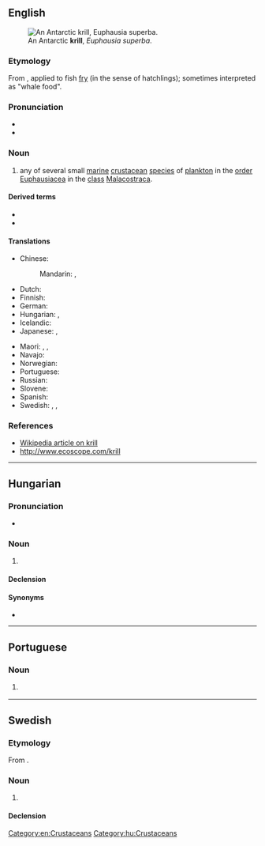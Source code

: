 {{also|Krill}}
==English==
[[File:Antarctic_krill_(Euphausia_superba).jpg|thumb|An Antarctic '''krill''', ''Euphausia superba''.]]

===Etymology===
From {{etyl|nl|en}} {{m|nl|kriel||puny/tiny}}, applied to fish [[fry]] (in the sense of hatchlings); sometimes interpreted as "whale food".

===Pronunciation===
* {{IPA|/kɹɪl/|lang=en}}
* {{rhymes|ɪl|lang=en}}

===Noun===
{{en-noun|krill|krills}}

# any of several small [[marine]] [[crustacean]] [[species]] of [[plankton]] in the [[order]] [[Euphausiacea]] in the [[class]] [[Malacostraca]].

====Derived terms====
* {{vern|Antarctic krill}}
* {{vern|northern krill}}

====Translations====
{{trans-top|small marine crustacean}}
* Chinese:
*: Mandarin: {{t|cmn|磷蝦|sc=Hani}}, {{t|cmn|磷虾|tr=línxiā|sc=Hani}}
* Dutch: {{t|nl|krill}}
* Finnish: {{t+|fi|krilli}}
* German: {{t|de|Krill|m}}
* Hungarian: {{t|hu|krill}}, {{t|hu|világítórák}}
* Icelandic: {{t|is|ljósáta}}
* Japanese: {{t|ja|沖醤蝦|tr=[[オキアミ]], okiami|sc=Jpan}}, {{t|ja|オキアミ|tr=okiami}}
{{trans-mid}}
* Maori: {{t|mi|kōura rangi}}, {{t|mi|kōurariki}}, {{t|mi|uraura}}
* Navajo: {{t|nv|táłtłʼááh chʼoshchilí}}
* Norwegian: {{t|no|krill}}
* Portuguese: {{t|pt|krill|m}}
* Russian: {{t+|ru|криль|m}}
* Slovene: {{t|sl|kril|m}}
* Spanish: {{t|es|kril|m}}
* Swedish: {{t|sv|lysräka|c}}, {{t|sv|lyskräfta|c}}, {{t|sv|krill|c}}
{{trans-bottom}}

===References===
* [[w:Euphausia superba|Wikipedia article on krill]]
* [http://www.ecoscope.com/krill http://www.ecoscope.com/krill]

[[Category:en:Crustaceans]]

----

==Hungarian==
{{wikipedia|lang=hu}}

===Pronunciation===
* {{hu-IPA}}

===Noun===
{{hu-noun|pl=krillek}}

# {{l|en|krill}}

====Declension====
{{hu-infl-nom|krille|e|-}}{{hu-pos-etek|krill|j|jei}}

====Synonyms====
* {{l|hu|világítórák}}

[[Category:hu:Crustaceans]]

----

==Portuguese==

===Noun===
{{pt-noun|m|s|pl2=krill}}

# {{l|en|krill}} {{gloss|small marine crustacean of the class [[Malacostraca]]}}

----

==Swedish==

===Etymology===
From {{etyl|no|sv}} {{m|no|krill}}.

===Noun===
{{sv-noun|n}}

# {{l|en|krill}}

====Declension====
{{sv-noun-c-zero}}